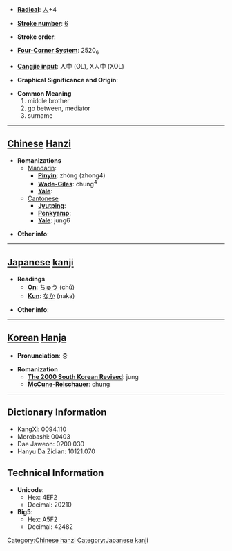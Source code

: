 * '''[[Wiktionary:Chinese radical index| Radical]]''': [[Wiktionary:Chinese radical index 人|人]]+4

* '''[[Wiktionary:Chinese total strokes index|Stroke number]]''': [[Wiktionary:Chinese total strokes index 6|6]]

* '''Stroke order''': 

* '''[[Wiktionary:Chinese four corner index|Four-Corner System]]''': 2520<sub>6</sub>

* '''[[Wiktionary:Chinese Cangjie index|Cangjie input]]''': 人中 (OL), X人中 (XOL)

* '''Graphical Significance and Origin''': 

* '''Common Meaning'''
*#middle brother
*# go between, mediator
*# surname


----

== [[Chinese]] [[Hanzi]] ==

* '''Romanizations'''
** [[Mandarin]]:
*** '''[[Pinyin]]''': zhòng (zhong4)
*** '''[[Wade-Giles]]''': chung<sup>4</sup>
*** '''[[Yale]]''': 
**[[Cantonese]]
***'''[[Jyutping]]''':
***'''[[Penkyamp]]''': 
***'''[[Yale]]''': jung6

* '''Other info''': 

----

== [[Japanese]] [[kanji]] ==

* '''Readings'''
** '''[[On]]''': [[ちゅう]] (chū)
** '''[[Kun]]''': [[なか]] (naka)

* '''Other info''':  

----

== [[Korean]] [[Hanja]] ==

* '''Pronunciation''': 중

* '''Romanization'''
** '''[[The 2000 South Korean Revised Romanization|The 2000 South Korean Revised]]''': jung
** '''[[McCune-Reischauer]]''': chung

----

== Dictionary Information ==

* KangXi: 0094.110
* Morobashi: 00403
* Dae Jaweon: 0200.030
* Hanyu Da Zidian: 10121.070

== Technical Information ==

* '''Unicode''':
** Hex: 4EF2
** Decimal: 20210
* '''Big5''':
** Hex: A5F2
** Decimal: 42482

[[Category:Chinese hanzi]]
[[Category:Japanese kanji]]